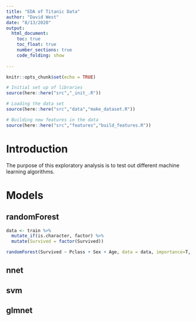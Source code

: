 ```yaml
---
title: "EDA of Titanic Data"
author: "David West"
date: "8/13/2020"
output: 
  html_document:
    toc: true
    toc_float: true
    number_sections: true
    code_folding: show
    
---
```


```r
knitr::opts_chunk$set(echo = TRUE)

# Initial set up of libraries
source(here::here("src","_init_.R"))

# Loading the data set
source(here::here("src","data","make_dataset.R"))

# Building new features in the data
source(here::here("src","features","build_features.R"))
```

# Introduction
The purpose of this exploratory analysis is to test out different machine learning algorithms.

# Models
## randomForest
```r
data <- train %>% 
  mutate_if(is.character, factor) %>% 
  mutate(Survived = factor(Survived))

randomForest(Survived ~ Pclass + Sex + Age, data = data, importance=T, na.action = median)
```

## nnet


## svm
## glmnet



